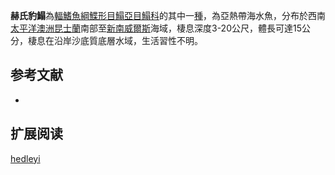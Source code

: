 {{Speciesbox
| name = 赫氏豹鰨
| status = NE
| status_system = IUCN3.1
| image = Pardachirus hedleyi.jpg
| image_width = 250px
| genus = Pardachirus
| species = hedleyi
| authority = [[Ogilby|Ogilby]], [[1916|1916]]
| synonyms = 
}}

'''赫氏豹鰨'''為[[輻鰭魚綱|輻鰭魚綱]][[鰈形目|鰈形目]][[鰨亞目|鰨亞目]][[鰨科|鰨科]]的其中一[[種|種]]，為亞熱帶海水魚，分布於西南[[太平洋|太平洋]][[澳洲|澳洲]][[昆士蘭|昆士蘭]]南部至[[新南威爾斯|新南威爾斯]]海域，棲息深度3-20公尺，體長可達15公分，棲息在沿岸沙底質底層水域，生活習性不明。
==参考文献==
*{{FishBase_species|genus=Pardachirus|species=hedleyi|year=2014|month=4}}

== 扩展阅读 ==
{{refbegin}}
{{wikispecies-inline|Pardachirus hedleyi|赫氏豹鰨}}
{{refend}}
{{Taxonbar|from=Q2782316}}

[[Category:豹鰨屬|hedleyi]]


{{魚類小作品}}